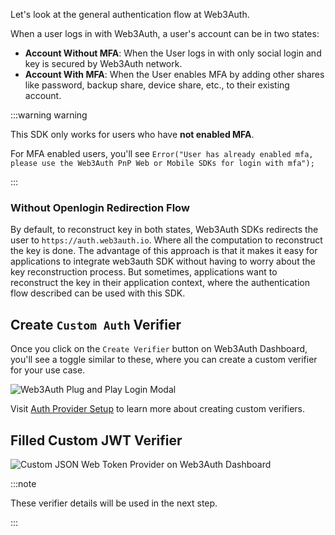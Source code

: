 Let's look at the general authentication flow at Web3Auth.

When a user logs in with Web3Auth, a user's account can be in two states:

- **Account Without MFA**: When the User logs in with only social login and key is secured by Web3Auth network.
- **Account With MFA**: When the User enables MFA by adding other shares like password, backup share, device share, etc., to their existing account.

:::warning warning

This SDK only works for users who have **not enabled MFA**.

For MFA enabled users, you'll see `Error("User has already enabled mfa, please use the Web3Auth PnP Web or Mobile SDKs for login with mfa");`

:::

### Without Openlogin Redirection Flow

By default, to reconstruct key in both states, Web3Auth SDKs redirects the user to `https://auth.web3auth.io`. Where all the computation to
reconstruct the key is done. The advantage of this approach is that it makes it easy for applications to integrate web3auth SDK without having to
worry about the key reconstruction process. But sometimes, applications want to reconstruct the key in their application context, where the
authentication flow described can be used with this SDK.

## Create `Custom Auth` Verifier

Once you click on the `Create Verifier` button on Web3Auth Dashboard, you'll see a toggle similar to these, where you can create a custom verifier for
your use case.

![Web3Auth Plug and Play Login Modal](/dashboard/verifiers/create-verifiers.gif)

Visit [Auth Provider Setup](/auth-provider-setup/byo-jwt-provider#set-up-custom-jwt-verifier) to learn more about creating custom verifiers.

## Filled Custom JWT Verifier

![Custom JSON Web Token Provider on Web3Auth Dashboard](/dashboard/verifiers/custom-jsonwebtoken-verifier.png)

:::note

These verifier details will be used in the next step.

:::

